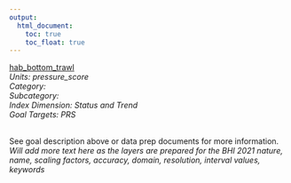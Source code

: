 ```yaml
---
output:
  html_document:
    toc: true
    toc_float: true
---
```


[hab_bottom_trawl](https://github.com/OHI-Baltic/bhi-prep/blob/master/layers/hab_bottom_trawl_bhi2019.csv)\
*Units: pressure_score*\
*Category:*\
*Subcategory:*\
*Index Dimension: Status and Trend*\
*Goal Targets: PRS*\
<br>

See goal description above or data prep documents for more information.\
*Will add more text here as the layers are prepared for the BHI 2021*
*nature, name, scaling factors, accuracy, domain, resolution, interval values, keywords*



<br>

